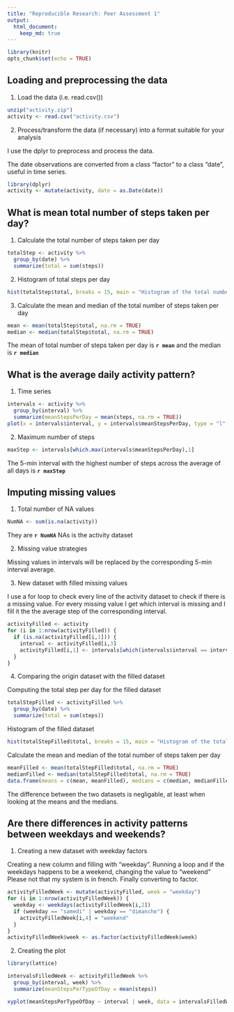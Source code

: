```yaml
---
title: "Reproducible Research: Peer Assessment 1"
output: 
  html_document: 
    keep_md: true
---
```


```r
library(knitr)
opts_chunk$set(echo = TRUE)
```


## Loading and preprocessing the data

1. Load the data (i.e. read.csv())

```r
unzip("activity.zip")
activity <- read.csv("activity.csv")
```

2. Process/transform the data (if necessary) into a format suitable for your analysis

I use the dplyr to preprocess and process the data.

The date observations are converted from a class "factor" to a class "date", useful in time series.

```r
library(dplyr)
activity <- mutate(activity, date = as.Date(date))
```

## What is mean total number of steps taken per day?

1. Calculate the total number of steps taken per day

```r
totalStep <- activity %>%
  group_by(date) %>%
  summarize(total = sum(steps))
```

2. Histogram of total steps per day


```r
hist(totalStep$total, breaks = 15, main = "Histogram of the total number of steps per day", xlab = "Number of steps")

```

3. Calculate the mean and median of the total number of steps taken per day

```r
mean <- mean(totalStep$total, na.rm = TRUE)
median <- median(totalStep$total, na.rm = TRUE)
```

The mean of total number of steps taken per day is **`r mean`** and the median is **`r median`**

## What is the average daily activity pattern?

1. Time series

```r

intervals <- activity %>%
  group_by(interval) %>%
  summarize(meanStepsPerDay = mean(steps, na.rm = TRUE))
plot(x = intervals$interval, y = intervals$meanStepsPerDay, type = "l", main = "Average daily pattern", xlab = "5 minutes interval throughout the day", ylab = "Average of steps per interval")
```
  
2. Maximum number of steps

```r
maxStep <- intervals[which.max(intervals$meanStepsPerDay),1]
```

The 5-min interval with the highest number of steps across the average of all days is **`r maxStep`**

## Imputing missing values

1. Total number of NA values

```r
NumNA <- sum(is.na(activity))
```

They are **`r NumNA`** NAs is the activity dataset

2. Missing value strategies

Missing values in intervals will be replaced by the corresponding  5-min interval average.

3. New dataset with filled missing values

I use a for loop to check every line of the activity dataset to check if there is a missing value. For every missing value I get which interval is missing and I fill it the the average step of the corresponding interval.

```r
activityFilled <- activity
for (i in 1:nrow(activityFilled)) {
  if (is.na(activityFilled[i,1])) {
    interval <- activityFilled[i,3]
    activityFilled[i,1] <- intervals[which(intervals$interval == interval),2]
  }
}
```

4. Comparing the origin dataset with the filled dataset

Computing the total step per day for the filled dataset

```r
totalStepFilled <- activityFilled %>%
  group_by(date) %>%
  summarize(total = sum(steps))
```


Histogram of the filled dataset

```r
hist(totalStepFilled$total, breaks = 15, main = "Histogram of the total number of steps per day for the filled dataset", xlab = "Number of steps")

```

Calculate the mean and median of the total number of steps taken per day

```r
meanFilled <- mean(totalStepFilled$total, na.rm = TRUE)
medianFilled <- median(totalStepFilled$total, na.rm = TRUE)
data.frame(means = c(mean, meanFilled), medians = c(median, medianFilled), row.names = c("Original", "Filled"))
```

The difference between the two datasets is negligable, at least when looking at the means and the medians.


## Are there differences in activity patterns between weekdays and weekends?

1. Creating a new dataset with weekday factors


Creating a new column and filling with "weekday". Running a loop and if the weekdays happens to be a weekend, changing the value to "weekend" Please not that my system is in french. Finally converting to factor.

```r
activityFilledWeek <- mutate(activityFilled, week = "weekday")
for (i in 1:nrow(activityFilledWeek)) {
  weekday <- weekdays(activityFilledWeek[i,2])
  if (weekday == "samedi" | weekday == "dimanche") {
    activityFilledWeek[i,4] = "weekend"
  }
}
activityFilledWeek$week <- as.factor(activityFilledWeek$week)

```

2. Creating the plot



```r
library(lattice)

intervalsFilledWeek <- activityFilledWeek %>%
  group_by(interval, week) %>%
  summarize(meanStepsPerTypeOfDay = mean(steps))

xyplot(meanStepsPerTypeOfDay ~ interval | week, data = intervalsFilledWeek, layout = c(1,2), type = "l", main = "Average daily pattern comparison between weekday and weekend", xlab = "5-min intervals", ylab = "Average number of steps")

```
